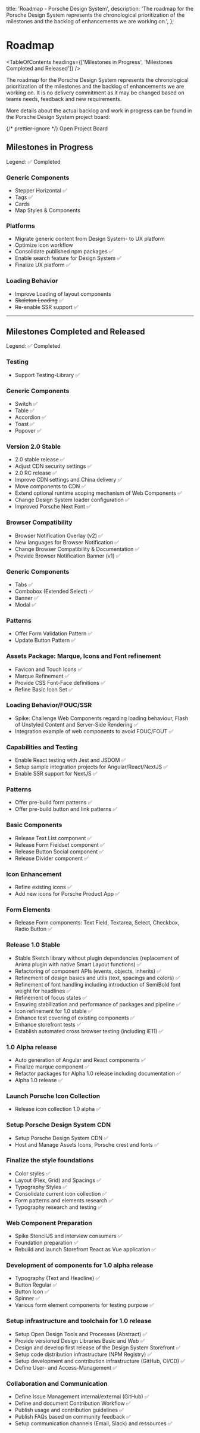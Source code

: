 
  title: 'Roadmap - Porsche Design System',
  description:
    'The roadmap for the Porsche Design System represents the chronological prioritization of the milestones and the backlog of enhancements we are working on.',
};

# Roadmap

<TableOfContents headings={['Milestones in Progress', 'Milestones Completed and Released']} />

The roadmap for the Porsche Design System represents the chronological prioritization of the milestones and the backlog
of enhancements we are working on. It is no delivery commitment as it may be changed based on teams needs, feedback and
new requirements.

More details about the actual backlog and work in progress can be found in the Porsche Design System project board:

{/* prettier-ignore */}
<PLink href="https://github.com/orgs/porsche-design-system/projects/14" target="_blank">Open Project Board</PLink>

## Milestones in Progress

Legend: ✅ Completed

### Generic Components

- Stepper Horizontal ✅
- Tags ✅
- Cards
- Map Styles & Components

### Platforms

- Migrate generic content from Design System- to UX platform
- Optimize icon workflow
- Consolidate published npm packages ✅
- Enable search feature for Design System ✅
- Finalize UX platform ✅

### Loading Behavior

- Improve Loading of layout components
- ~~Skeleton Loading~~ ✅
- Re-enable SSR support ✅

---

## Milestones Completed and Released

Legend: ✅ Completed

### Testing

- Support Testing-Library ✅

### Generic Components

- Switch ✅
- Table ✅
- Accordion ✅
- Toast ✅
- Popover ✅

### Version 2.0 Stable

- 2.0 stable release ✅
- Adjust CDN security settings ✅
- 2.0 RC release ✅
- Improve CDN settings and China delivery ✅
- Move components to CDN ✅
- Extend optional runtime scoping mechanism of Web Components ✅
- Change Design System loader configuration ✅
- Improved Porsche Next Font ✅

### Browser Compatibility

- Browser Notification Overlay (v2) ✅
- New languages for Browser Notification ✅
- Change Browser Compatibility & Documentation ✅
- Provide Browser Notification Banner (v1) ✅

### Generic Components

- Tabs ✅
- Combobox (Extended Select) ✅
- Banner ✅
- Modal ✅

### Patterns

- Offer Form Validation Pattern ✅
- Update Button Pattern ✅

### Assets Package: Marque, Icons and Font refinement

- Favicon and Touch Icons ✅
- Marque Refinement ✅
- Provide CSS Font-Face definitions ✅
- Refine Basic Icon Set ✅

### Loading Behavior/FOUC/SSR

- Spike: Challenge Web Components regarding loading behaviour, Flash of Unstyled Content and Server-Side Rendering ✅
- Integration example of web components to avoid FOUC/FOUT ✅

### Capabilities and Testing

- Enable React testing with Jest and JSDOM ✅
- Setup sample integration projects for Angular/React/NextJS ✅
- Enable SSR support for NextJS ✅

### Patterns

- Offer pre-build form patterns ✅
- Offer pre-build button and link patterns ✅

### Basic Components

- Release Text List component ✅
- Release Form Fieldset component ✅
- Release Button Social component ✅
- Release Divider component ✅

### Icon Enhancement

- Refine existing icons ✅
- Add new icons for Porsche Product App ✅

### Form Elements

- Release Form components: Text Field, Textarea, Select, Checkbox, Radio Button ✅

### Release 1.0 Stable

- Stable Sketch library without plugin dependencies (replacement of Anima plugin with native Smart Layout functions) ✅
- Refactoring of component APIs (events, objects, inherits) ✅
- Refinement of design basics and utils (text, spacings and colors) ✅
- Refinement of font handling including introduction of SemiBold font weight for headlines ✅
- Refinement of focus states ✅
- Ensuring stabilization and performance of packages and pipeline ✅
- Icon refinement for 1.0 stable ✅
- Enhance test covering of existing components ✅
- Enhance storefront tests ✅
- Establish automated cross browser testing (including IE11) ✅

### 1.0 Alpha release

- Auto generation of Angular and React components ✅
- Finalize marque component ✅
- Refactor packages for Alpha 1.0 release including documentation ✅
- Alpha 1.0 release ✅

### Launch Porsche Icon Collection

- Release icon collection 1.0 alpha ✅

### Setup Porsche Design System CDN

- Setup Porsche Design System CDN ✅
- Host and Manage Assets Icons, Porsche crest and fonts ✅

### Finalize the style foundations

- Color styles ✅
- Layout (Flex, Grid) and Spacings ✅
- Typography Styles ✅
- Consolidate current icon collection ✅
- Form patterns and elements research ✅
- Typography research and testing ✅

### Web Component Preparation

- Spike StencilJS and interview consumers ✅
- Foundation preparation ✅
- Rebuild and launch Storefront React as Vue application ✅

### Development of components for 1.0 alpha release

- Typography (Text and Headline) ✅
- Button Regular ✅
- Button Icon ✅
- Spinner ✅
- Various form element components for testing purpose ✅

### Setup infrastructure and toolchain for 1.0 release

- Setup Open Design Tools and Processes (Abstract) ✅
- Provide versioned Design Libraries Basic and Web ✅
- Design and develop first release of the Design System Storefront ✅
- Setup code distribution infrastructure (NPM Registry) ✅
- Setup development and contribution infrastructure (GitHub, CI/CD) ✅
- Define User- and Access-Management ✅

### Collaboration and Communication

- Define Issue Management internal/external (GitHub) ✅
- Define and document Contribution Workflow ✅
- Publish usage and contribution guidelines ✅
- Publish FAQs based on community feedback ✅
- Setup communication channels (Email, Slack) and ressources ✅
